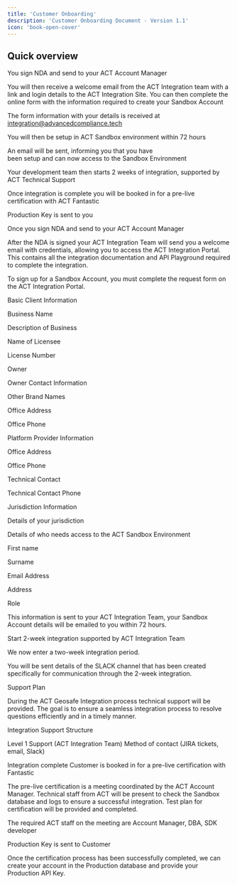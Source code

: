 ```yaml
---
title: 'Customer Onboarding'
description: 'Customer Onboarding Document - Version 1.1'
icon: 'book-open-cover'
---
```


## Quick overview  
<Icon icon="pen-to-square" iconType="solid" size="24"/>
<Icon name="check-circle" /> 
You sign NDA and send to your ACT Account Manager 

<Icon name="check-circle" /> You will then receive a welcome email from the ACT Integration team 
with a link and login details to the ACT Integration Site. 
You can then complete the online form with the information 
required to create your Sandbox Account 

<Icon name="check-circle" size={24} /> The form information with your details is received at integration@advancedcompliance.tech 

<Icon name="check-circle" size={24} /> You will then be setup in ACT Sandbox environment within 72 hours 

<Icon name="check-circle" size={24} /> An email will be sent, informing you that you have  
been setup and can now access to the Sandbox Environment 

<Icon name="check-circle" size={24} /> Your development team then starts 2 weeks of integration, 
supported by ACT Technical Support 

<Icon name="check-circle" size={24} /> Once integration is complete you will be booked in 
for a pre-live certification with ACT Fantastic 

<Icon name="check-circle" size={24} /> Production Key is sent to you 



Once you sign NDA and send to your ACT Account Manager 

After the NDA is signed your ACT Integration Team will send you a welcome email with credentials, allowing you to access the ACT Integration Portal.   This contains all the integration documentation and API Playground required to complete the integration. 

To sign up for a Sandbox Account, you must complete the request form on the ACT Integration Portal. 

Basic Client Information 

Business Name 

Description of Business 

Name of Licensee 

License Number 

Owner 

Owner Contact Information 

Other Brand Names 

Office Address 

Office Phone 

 

Platform Provider Information 

Office Address 

Office Phone 

Technical Contact 

Technical Contact Phone 

Jurisdiction Information 

Details of your jurisdiction 

Details of who needs access to the ACT Sandbox Environment 

First name 

Surname 

Email Address 

Address 

Role 

This information is sent to your ACT Integration Team, your Sandbox Account details will be emailed to you within 72 hours.  

Start 2-week integration supported by ACT Integration Team 

We now enter a two-week integration period. 

You will be sent details of the SLACK channel that has been created specifically for communication through the 2-week integration. 
 

Support Plan 

During the ACT Geosafe Integration process technical support will be provided.  The goal is to ensure a seamless integration process to resolve questions efficiently and in a timely manner.  

Integration Support Structure 

Level 1 Support (ACT Integration Team) 
Method of contact (JIRA tickets, email, Slack) 

Integration complete Customer is booked in for a pre-live certification with Fantastic 

The pre-live certification is a meeting coordinated by the ACT Account Manager. Technical staff from ACT will be present to check the Sandbox database and logs to ensure a successful integration. Test plan for certification will be provided and completed. 

The required ACT staff on the meeting are Account Manager, DBA, SDK developer 

Production Key is sent to Customer 

Once the certification process has been successfully completed, we can create your account in the Production database and provide your Production API Key. 

 
